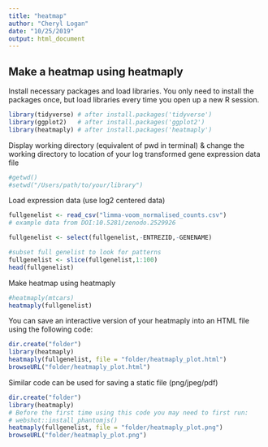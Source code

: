 ```yaml
---
title: "heatmap"
author: "Cheryl Logan"
date: "10/25/2019"
output: html_document
---
```


## Make a heatmap using heatmaply

Install necessary packages and load libraries. You only need to install the  packages once, but load libraries every time you open up a new R session.

```r
library(tidyverse) # after install.packages('tidyverse')
library(ggplot2)   # after install.packages('ggplot2')
library(heatmaply) # after install.packages('heatmaply')
```

Display working directory (equivalent of pwd in terminal) & change the working directory to location of your log transformed gene expression data file
```r
#getwd()
#setwd("/Users/path/to/your/library")
```

Load expression data (use log2 centered data)
```r
fullgenelist <- read_csv("limma-voom_normalised_counts.csv")
# example data from DOI:10.5281/zenodo.2529926

fullgenelist <- select(fullgenelist,-ENTREZID,-GENENAME)

#subset full genelist to look for patterns
fullgenelist <- slice(fullgenelist,1:100) 
head(fullgenelist)
```

Make heatmap using heatmaply

```r
#heatmaply(mtcars)
heatmaply(fullgenelist)
```
You can save an interactive version of your heatmaply into an HTML file using the following code:
```r
dir.create("folder")
library(heatmaply)
heatmaply(fullgenelist, file = "folder/heatmaply_plot.html")
browseURL("folder/heatmaply_plot.html")
```

Similar code can be used for saving a static file (png/jpeg/pdf)
```r
dir.create("folder")
library(heatmaply)
# Before the first time using this code you may need to first run:
# webshot::install_phantomjs()
heatmaply(fullgenelist, file = "folder/heatmaply_plot.png")
browseURL("folder/heatmaply_plot.png")
```
